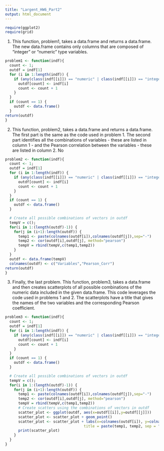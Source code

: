```yaml
---
title: "Largent_HW6_Part2"
output: html_document
---
```


```r
require(ggplot2)
require(grid)
```

1) This function, problem1, takes a data.frame and returns a data.frame. The new data.frame contains only columns that are composed of "integer" or "numeric" type variables. 

```r
problem1 <- function(indf){
  count <- 1;
  outdf = indf[1]
  for (i in 1:length(indf)) {
    if (any(class(indf[[i]]) == "numeric" | class(indf[[i]]) == "integer")) {
      outdf[count] <- indf[i]
      count <- count + 1
    }
  }
  if (count == 1) {
    outdf <- data.frame()
  }
return(outdf)
}
```

2) This function, problem2, takes a data.frame and returns a data.frame. The first part is the same as the code used in problem 1. The second part identifies all the combinations of variables - these are listed in column 1 - and the Pearson correlation between the variables - these are listed in column 2. No 

```r
problem2 <- function(indf){
  count <- 1;
  outdf = indf[1]
  for (i in 1:length(indf)) {
    if (any(class(indf[[i]]) == "numeric" | class(indf[[i]]) == "integer")) {
      outdf[count] <- indf[i]
      count <- count + 1
    }
  }
  if (count == 1) {
    outdf <- data.frame()
  }

  # Create all possible combinations of vectors in outdf 
  tempV = c();
  for(i in 1:(length(outdf)-1)) {
    for(j in (i+1):length(outdf)) {
      temp1 <- paste(colnames(outdf[i]),colnames(outdf[j]),sep="-")
      temp2 <- cor(outdf[i],outdf[j], method="pearson")
      tempV = rbind(tempV,c(temp1,temp2))
    }
  }
  outdf <- data.frame(tempV)
  colnames(outdf) <- c("Variables","Pearson_Corr")
return(outdf)
}
```

3) Finally, the last problem. This function, problem3, takes a data.frame and then creates scatterplots of all possible combinations of the numeric data included in the given data.frame. This code leverages the code used in problems 1 and 2. The scatterplots have a title that gives the names of the two variables and the corresponding Pearson coefficient. 

```r
problem3 <- function(indf){
  count <- 1;
  outdf = indf[1]
  for (i in 1:length(indf)) {
    if (any(class(indf[[i]]) == "numeric" | class(indf[[i]]) == "integer")) {
      outdf[count] <- indf[i]
      count <- count + 1
    }
  }
  if (count == 1) {
    outdf <- data.frame()
  }

  # Create all possible combinations of vectors in outdf 
  tempV = c();
  for(i in 1:(length(outdf)-1)) {
    for(j in (i+1):length(outdf)) {
      temp1 <- paste(colnames(outdf[i]),colnames(outdf[j]),sep="-")
      temp2 <- cor(outdf[i],outdf[j], method="pearson")
      tempV = rbind(tempV,c(temp1,temp2))
      # Create scatters using the combinations of vectors in outdf
      scatter_plot <- ggplot(outdf, aes(x=outdf[[i]],y=outdf[[j]]))
      scatter_plot <- scatter_plot + geom_point()
      scatter_plot <- scatter_plot + labs(x=colnames(outdf[i]), y=colnames(outdf[j]),
                                    title = paste(temp1, temp2, sep = ": "))
      print(scatter_plot)
    }
  }
}
```

